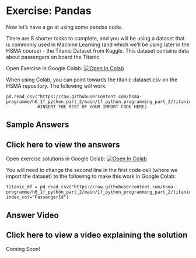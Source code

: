 # Exercise: Pandas

Now let's have a go at using some pandas code.

There are 8 shorter tasks to complete, and you will be using a dataset that is commonly used in Machine Learning (and which we’ll be using later in the HSMA course) - the Titanic Dataset from Kaggle.  This dataset contains data about passengers on board the Titanic.

Open Exercise in Google Colab: <a target="_blank" href="https://colab.research.google.com/github/hsma-programme/h6_1f_python_part_2/blob/main/1f_python_programming_part_2/pandas_pop_exercise_4.ipynb">
  <img src="https://colab.research.google.com/assets/colab-badge.svg" alt="Open In Colab"/>
</a>

When using Colab, you can point towards the titanic dataset csv on the HSMA repository. The following will work:

```
pd.read_csv("https://raw.githubusercontent.com/hsma-programme/h6_1f_python_part_2/main/1f_python_programming_part_2/titanic_dataset.csv",
            #INSERT THE REST OF YOUR IMPORT CODE HERE)
```

## Sample Answers

:::{.callout-tip collapse="true"}
# Click here to view the answers
Open exercise solutions in Google Colab: <a target="_blank" href="https://colab.research.google.com/github/hsma-programme/h6_1f_python_part_2/blob/main/1f_python_programming_part_2/solutions/pandas_pop_exercise_4_solution.ipynb">
  <img src="https://colab.research.google.com/assets/colab-badge.svg" alt="Open In Colab"/>
</a>

You will need to change the second line in the first code cell (where we import the dataset) to the following to make this work in Google Colab:
```
titanic_df = pd.read_csv("https://raw.githubusercontent.com/hsma-programme/h6_1f_python_part_2/main/1f_python_programming_part_2/titanic_dataset.csv", index_col="PassengerId")
```

:::

## Answer Video

:::{.callout-tip collapse="true"}
# Click here to view a video explaining the solution
Coming Soon!
:::
